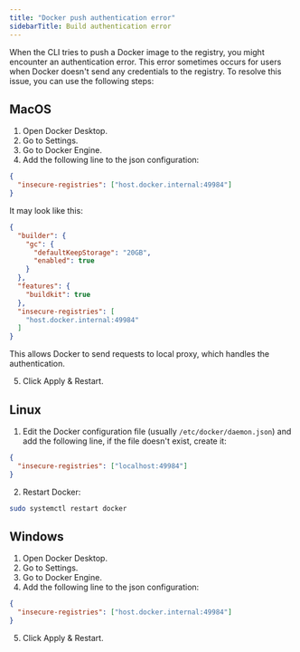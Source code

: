 ---
title: "Docker push authentication error"
sidebarTitle: Build authentication error
---

When the CLI tries to push a Docker image to the registry, you might encounter an authentication error. This error sometimes occurs for users when Docker doesn't send any credentials to the registry.
To resolve this issue, you can use the following steps:

## MacOS

1. Open Docker Desktop.
2. Go to Settings.
3. Go to Docker Engine.
4. Add the following line to the json configuration:

```json
{
  "insecure-registries": ["host.docker.internal:49984"]
}
```

It may look like this:

```json
{
  "builder": {
    "gc": {
      "defaultKeepStorage": "20GB",
      "enabled": true
    }
  },
  "features": {
    "buildkit": true
  },
  "insecure-registries": [
    "host.docker.internal:49984"
  ]
}
```
This allows Docker to send requests to local proxy, which handles the authentication.

5. Click Apply & Restart.


## Linux

1. Edit the Docker configuration file (usually `/etc/docker/daemon.json`) and add the following line, if the file doesn't exist, create it:
```json
{
  "insecure-registries": ["localhost:49984"]
}
```

2. Restart Docker:

```bash
sudo systemctl restart docker
```

## Windows

1. Open Docker Desktop.
2. Go to Settings.
3. Go to Docker Engine.
4. Add the following line to the json configuration:

```json
{
  "insecure-registries": ["host.docker.internal:49984"]
}
```
5. Click Apply & Restart.

